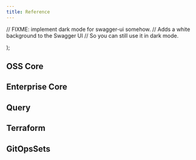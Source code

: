 ```yaml
---
title: Reference
---
```




  // FIXME: implement dark mode for swagger-ui somehow.
  // Adds a white background to the Swagger UI
  // So you can still use it in dark mode.
  <div
    style={{
      backgroundColor: "#fff",
      borderRadius: '4px',
      padding: '2px 0',
      margin: '0 -20px',
    }}>
    <SwaggerUI
    url={url}
    // Turn on hash based deeplinking so that each API call can be linked to directly.
    // Seems to work okay w/ docusaurus' routing.
    deepLinking
    // turn off the "try this out" stuff.
    supportedSubmitMethods={[]}
    // Collapse all models sections by default, they're very verbose.
    defaultModelsExpandDepth={0}
    />
  </div>
);

## OSS Core

<APIUI url="/swagger/core.swagger.json" />

## Enterprise Core

<APIUI url="/swagger/cluster_services.swagger.json" />

## Query

<APIUI url="/swagger/query.swagger.json" />

## Terraform

<APIUI url="/swagger/terraform.swagger.json" />

## GitOpsSets

<APIUI url="/swagger/gitopssets.swagger.json" />
